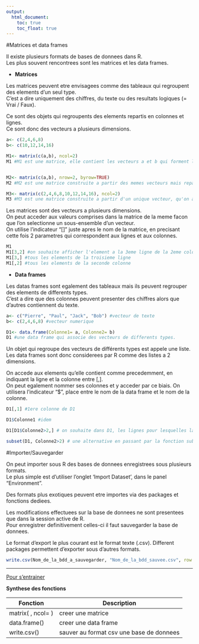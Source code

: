 ```yaml
---
output:
  html_document:
    toc: true
    toc_float: true
---
```

#Matrices et data frames

Il existe plusieurs formats de bases de donnees dans R.   
Les plus souvent rencontrees sont les matrices et les data frames.

- **Matrices**   

Les matrices peuvent etre envisagees comme des tableaux qui regroupent des elements d'un seul type.  
C'est a dire uniquement des chiffres, du texte ou des resultats logiques (= Vrai / Faux).

Ce sont des objets qui regroupents des elements repartis en colonnes et lignes.  
Ce sont donc des vecteurs a plusieurs dimensions.

```r
a<- c(2,4,6,8)
b<- c(10,12,14,16)

M1<- matrix(c(a,b), ncol=2)
M1 #M1 est une matrice, elle contient les vecteurs a et b qui forment les deux colonnes.


M2<- matrix(c(a,b), nrow=2, byrow=TRUE)
M2 #M2 est une matrice construite a partir des memes vecteurs mais repartis en lignes.

M3<- matrix(c(2,4,6,8,10,12,14,16), ncol=2)
M3 #M3 est une matrice construite a partir d'un unique vecteur, qu'on a repartis en deux dimensions.
```

Les matrices sont des vecteurs a plusieurs dimensions.    
On peut acceder aux valeurs comprises dans la matrice de la meme facon que l'on selectionne un sous-ensemble d'un vecteur.  
On utilise l'indicateur "[]" juste apres le nom de la matrice, en precisant cette fois 2 parametres qui correspondent aux lignes et aux colonnes.

```r
M1
M1[3,2] #on souhaite afficher l'element a la 3eme ligne de la 2eme colonne.
M1[3,] #tous les elements de la troisieme ligne
M1[,2] #tous les elements de la seconde colonne
```

- **Data frames**    

Les datas frames sont egalement des tableaux mais ils peuvent regrouper des elements de differents types.  
C’est a dire que des colonnes peuvent presenter des chiffres alors que d’autres contiennent du texte.

```r
a<- c("Pierre", "Paul", "Jack", "Bob") #vecteur de texte
b<- c(2,4,6,8) #vecteur numerique

D1<- data.frame(Colonne1= a, Colonne2= b)
D1 #une data frame qui associe des vecteurs de differents types.

```

Un objet qui regroupe des vecteurs de différents types est appele une liste. 
Les data frames sont donc considerees par R comme des listes a 2 dimensions.

On accede aux elements qu'elle contient comme precedemment, en indiquant la ligne et la colonne entre [,].  
On peut egalement nommer ses colonnes et y acceder par ce biais. On utilisera l'indicateur "$", place entre le nom de la data frame et le nom de la colonne.

```r
D1[,1] #1ere colonne de D1

D1$Colonne1 #idem

D1[D1$Colonne2>2,] # on souhaite dans D1, les lignes pour lesquelles la valeur de la deuxieme colonne de D1 est superieure a 2, avec présentation de toutes les colonnes.

subset(D1, Colonne2>2) # une alternative en passant par la fonction subset
```

#Importer/Sauvegarder

On peut importer sous R des bases de donnees enregistrees sous plusieurs formats.    
Le plus simple est d'utiliser l'onglet 'Import Dataset', dans le panel "Environment".

Des formats plus exotiques peuvent etre importes via des packages et fonctions dediees.

Les modifications effectuees sur la base de donnees ne sont presentees que dans la session active de R.     
Pour enregistrer definitivement celles-ci il faut sauvegarder la base de donnees.  

Le format d'export le plus courant est le format texte (.csv).  Different packages permettent d'exporter sous d'autres formats.

```r
write.csv(Nom_de_la_bdd_a_sauvegarder, "Nom_de_la_bdd_sauvee.csv", row.names=F)
```


*************************

[Pour s'entrainer](entrainement_2.pdf)

**Synthese des fonctions**

| Fonction          | Description                              |
|-------------------|------------------------------------------|
| matrix( , ncol= ) | creer une matrice                        |
| data.frame()      | creer une data frame                     |
| write.csv()       | sauver au format csv une base de donnees |